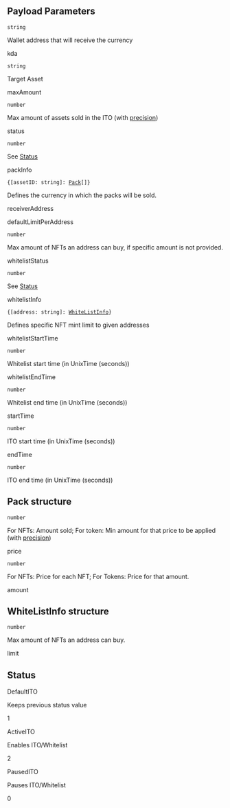 ## Payload Parameters

`string`

Wallet address that will receive the currency

kda

`string`

Target Asset

maxAmount

`number`

Max amount of assets sold in the ITO (with [precision](undefined))

status

`number`

See [Status](undefined)

packInfo

`{[assetID: string]: `[`Pack`](undefined)`[]}`

Defines the currency in which the packs will be sold.

receiverAddress

defaultLimitPerAddress

`number`

Max amount of NFTs an address can buy, if specific amount is not provided.

whitelistStatus

`number`

See [Status](undefined)

whitelistInfo

`{[address: string]: `[`WhiteListInfo`](undefined)`}`

Defines specific NFT mint limit to given addresses

whitelistStartTime

`number`

Whitelist start time (in UnixTime (seconds))

whitelistEndTime

`number`

Whitelist end time (in UnixTime (seconds))

startTime

`number`

ITO start time (in UnixTime (seconds))

endTime

`number`

ITO end time (in UnixTime (seconds))

## Pack structure

`number`

For NFTs: Amount sold;
For token: Min amount for that price to be applied (with [precision](undefined))

price

`number`

For NFTs: Price for each NFT;
For Tokens: Price for that amount.

amount

## WhiteListInfo structure

`number`

Max amount of NFTs an address can buy.

limit

## Status

DefaultITO

Keeps previous status value

1

ActiveITO

Enables ITO/Whitelist

2

PausedITO

Pauses ITO/Whitelist

0

